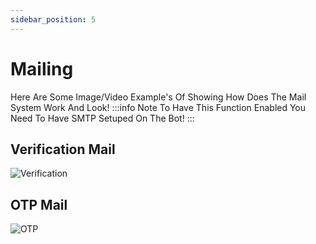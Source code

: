 ```yaml
---
sidebar_position: 5
---
```


# Mailing
Here Are Some Image/Video Example's Of Showing How Does The Mail System Work And Look!
:::info Note
To Have This Function Enabled You Need To Have SMTP Setuped On The Bot!
:::

## Verification Mail
![Verification](/img/Verification-Mail.png)

## OTP Mail
![OTP](/img/OTP-Mail.png)